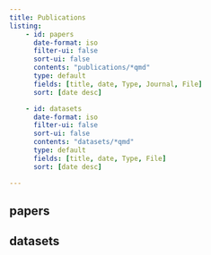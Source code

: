 ```yaml
---
title: Publications
listing:
    - id: papers
      date-format: iso
      filter-ui: false
      sort-ui: false
      contents: "publications/*qmd"
      type: default
      fields: [title, date, Type, Journal, File]
      sort: [date desc]

    - id: datasets
      date-format: iso
      filter-ui: false
      sort-ui: false
      contents: "datasets/*qmd"
      type: default
      fields: [title, date, Type, File]
      sort: [date desc]

---
```


## papers

:::{ #papers }
:::

## datasets

:::{ #datasets }
:::
